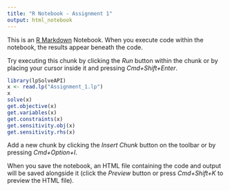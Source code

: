 ```yaml
---
title: "R Notebook - Assignment 1"
output: html_notebook
---
```


This is an [R Markdown](http://rmarkdown.rstudio.com) Notebook. When you execute code within the notebook, the results appear beneath the code. 

Try executing this chunk by clicking the *Run* button within the chunk or by placing your cursor inside it and pressing *Cmd+Shift+Enter*. 

```r
library(lpSolveAPI)
x <- read.lp("Assignment_1.lp")
x
solve(x)
get.objective(x)
get.variables(x)
get.constraints(x)
get.sensitivity.obj(x)
get.sensitivity.rhs(x)
```

Add a new chunk by clicking the *Insert Chunk* button on the toolbar or by pressing *Cmd+Option+I*.

When you save the notebook, an HTML file containing the code and output will be saved alongside it (click the *Preview* button or press *Cmd+Shift+K* to preview the HTML file).
